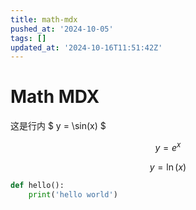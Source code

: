 ```yaml
---
title: math-mdx
pushed_at: '2024-10-05'
tags: []
updated_at: '2024-10-16T11:51:42Z'
---
```


# Math MDX

这是行内 $ y = \sin(x) $

$$
y = e^x
$$
```math
y = \ln(x)
```
```py
def hello():
    print('hello world')
```

